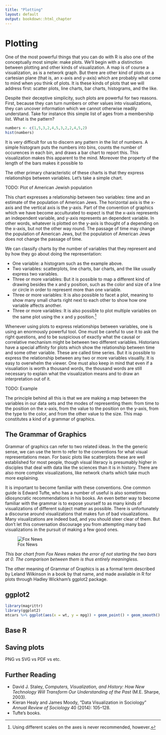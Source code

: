 ```yaml
---
title: "Plotting"
layout: default
output: bookdown::html_chapter
---
```


# Plotting

One of the most powerful things that you can do with R is also one of the conceptually most simple: make plots. We'll begin with a distinction between plotting and other kinds of visualization. A map is of course a visualization, as is a network graph. But there are other kind of plots on a cartesian plane (that is, an x-axis and y-axis) which are probably what come to mind when you think of plots. It is these kinds of plots that we will address first: scatter plots, line charts, bar charts, histograms, and the like.


Despite their deceptive simplicity, such plots are powerful for two reasons. First, because they can turn numbers or other values into visualizations, they can uncover information which we cannot otherwise readily understand. Take for instance this simple list of ages from a membership list. What is the pattern? 

```r
numbers <- c(1,5,3,2,4,5,3,2,2,4,5,2)
hist(numbers)
```

It is very difficult for us to discern any pattern in the list of numbers. A simple histogram puts the numbers into bins, counts the number of occurences in each bin, and draws a bar chart to report this. This visualization makes this apparent to the mind. Moreover the property of the length of the bars makes it possible to 

The other primary characteristic of these charts is that they express relationships between variables. Let's take a simple chart.

TODO: Plot of American Jewish population

This chart expresses a relationship between two variables: time and an estimate of the population of American Jews. The horizontal axis is the x-axis and the vertical axis is the y-axis. Part of the convention of graphics which we have become acculturated to expect is that the x-axis represents an independent variable, and y-axis represents an dependent variable. In other words, whatever is plotted on the y-axis is thought of a depending on the x-axis, but not the other way round. The passage of time may change the population of American Jews, but the population of American Jews does not change the passage of time.

We can classify charts by the number of variables that they represent and by how they go about doing the representation:

- One variable: a histogram such as the example above.
- Two variables: scatterplots, line charts, bar charts, and the like usually express two variables.
- Three or more variables: But it is possible to map a different kind of drawing besides the x and y position, such as the color and size of a line or circle in order to represent more than one variable.
- Three or more variables: It is also possible to facet a plot, meaning to show many small charts right next to each other to show how one variable affects another.
- Three or more variables: It is also possible to plot multiple variables on the same plot using the x and y position.^[Using different scales on the axes is never recommended, however.]

Whenever using plots to express relationships between variables, one is using an enormously powerful tool. One must be careful to use it to ask the right questions, and to be suspicious of exactly what the causal or correlative mechanism might be between two different variables. Historians have a special affinity for plots which show the relationship between time and some other variable. These are called time series. But it is possible to express the relationship between any two or more variables visuallly. It is easy to overwhelm the viewer. One must also keep in mind that even if a visualiation is worth a thousand words, the thousand words are still necessary to explain what the visualization means and to draw an interpretation out of it.

TODO: Example

The principle behind all this is that we are making a map between the variables in our data sets and the modes of representing them: from time to the position on the x-axis, from the value to the position on the y-axis, from the type to the color, and from the other value to the size. This map constitutes a kind of a grammar of graphics.

## The Grammar of Graphics

Grammar of graphics can refer to two related ideas. In the the generic sense, we can use the term to refer to the conventions for what visual representations mean. For basic plots like scatterplots these are well established for most people, though visual literacy is presumably higher in disciples that deal with data like the sciences than it is in history. There are also more complex visualizations, like network charts which take much more explaining.

It is important to become familiar with these conventions. One common guide is Edward Tufte, who has a number of useful is also sometimes idiosyncratic recommendations in his books. An even better way to become familiar with the grammar is to expose yourself to as many kinds of visualizations of different subject matter as possible. There is unfortunately a discourse around visualizations that makes fun of bad visualizations. Many visualizations are indeed bad, and you should steer clear of them. But don't let this conversation discourage you from attempting many bad visualizations in the pursuit of making a few good ones.

![Fox News](screenshots/fox-news.jpg)

*This bar chart from Fox News makes the error of not starting the two bars at 0. The comparison between them is thus entirely meaningless.*

The other meaning of Grammar of Graphics is as a formal term described by Leland Wilkinson in a book by that name, and made available in R for plots through Hadley Wickham's ggplot2 package.


## ggplot2

```r
library(magrittr)
library(ggplot2)
mtcars %>% ggplot(aes(x = wt, y = mpg)) + geom_point() + geom_smooth() + ggtitle("Weight vs. MPG in MTCARS data set")
```

## Base R

## Saving plots

PNG vs SVG vs PDF vs etc.

## Further Reading

- David J. Staley, *Computers, Visualization, and History: How New Technology Will Transform Our Understanding of the Past* (M.E. Sharpe, 2003).
- Kieran Healy and James Moody, "Data Visualization in Sociology" *Annual
Review of Sociology* 40 (2014): 105--128.
- Tufte's books.
